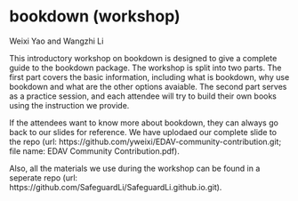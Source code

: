# bookdown (workshop)

Weixi Yao and Wangzhi Li

This introductory workshop on bookdown is designed to give a complete guide to the bookdown package. The workshop is split into two parts. The first part covers the basic information, including what is bookdown, why use bookdown and what are the other options avaiable. The second part serves as a practice session, and each attendee will try to build their own books using the instruction we provide. 

If the attendees want to know more about bookdown, they can always go back to our slides for reference. We have uplodaed our complete slide to the repo (url: https://github.com/yweixi/EDAV-community-contribution.git; file name: EDAV Community Contribution.pdf).

Also, all the materials we use during the workshop can be found in a seperate repo (url: https://github.com/SafeguardLi/SafeguardLi.github.io.git).
